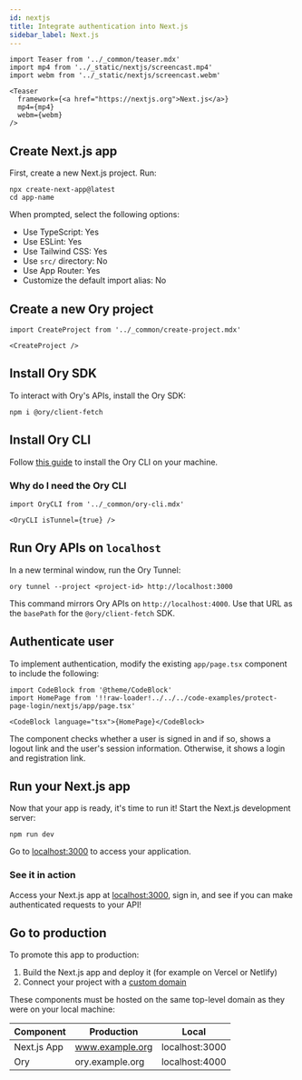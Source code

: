 ```yaml
---
id: nextjs
title: Integrate authentication into Next.js
sidebar_label: Next.js
---
```


```mdx-code-block
import Teaser from '../_common/teaser.mdx'
import mp4 from '../_static/nextjs/screencast.mp4'
import webm from '../_static/nextjs/screencast.webm'

<Teaser
  framework={<a href="https://nextjs.org">Next.js</a>}
  mp4={mp4}
  webm={webm}
/>
```

## Create Next.js app

First, create a new Next.js project. Run:

```shell
npx create-next-app@latest
cd app-name
```

When prompted, select the following options:

- Use TypeScript: Yes
- Use ESLint: Yes
- Use Tailwind CSS: Yes
- Use `src/` directory: No
- Use App Router: Yes
- Customize the default import alias: No

## Create a new Ory project

```mdx-code-block
import CreateProject from '../_common/create-project.mdx'

<CreateProject />
```

## Install Ory SDK

To interact with Ory's APIs, install the Ory SDK:

```
npm i @ory/client-fetch
```

## Install Ory CLI

Follow [this guide](../../guides/cli/01_installation.mdx) to install the Ory CLI on your machine.

### Why do I need the Ory CLI

```mdx-code-block
import OryCLI from '../_common/ory-cli.mdx'

<OryCLI isTunnel={true} />
```

## Run Ory APIs on `localhost`

In a new terminal window, run the Ory Tunnel:

```shell
ory tunnel --project <project-id> http://localhost:3000
```

This command mirrors Ory APIs on `http://localhost:4000`. Use that URL as the `basePath` for the `@ory/client-fetch` SDK.

## Authenticate user

To implement authentication, modify the existing `app/page.tsx` component to include the following:

```mdx-code-block
import CodeBlock from '@theme/CodeBlock'
import HomePage from '!!raw-loader!../../../code-examples/protect-page-login/nextjs/app/page.tsx'

<CodeBlock language="tsx">{HomePage}</CodeBlock>

```

The component checks whether a user is signed in and if so, shows a logout link and the user's session information. Otherwise, it
shows a login and registration link.

## Run your Next.js app

Now that your app is ready, it's time to run it! Start the Next.js development server:

```shell
npm run dev
```

Go to [localhost:3000](http://localhost:3000/) to access your application.

### See it in action

Access your Next.js app at [localhost:3000](http://localhost:3000/), sign in, and see if you can make authenticated requests to
your API!

## Go to production

To promote this app to production:

1. Build the Next.js app and deploy it (for example on Vercel or Netlify)
2. Connect your project with a [custom domain](../../guides/custom-domains.mdx)

These components must be hosted on the same top-level domain as they were on your local machine:

| Component   | Production      | Local          |
| ----------- | --------------- | -------------- |
| Next.js App | www.example.org | localhost:3000 |
| Ory         | ory.example.org | localhost:4000 |
